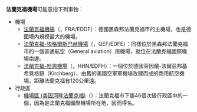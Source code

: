 '''法蘭克福機場'''可能意指下列事物：
* 機場
** [[法蘭克福機場|法蘭克福機場]]（{{lang|de|Flughafen Frankfurt am Main}}，FRA/EDDF）：德國黑森邦法蘭克福市的主機場，也是德國境內規模最大的機場。
** [[法蘭克福-埃格爾斯巴赫機場|法蘭克福-埃格爾斯巴赫機場]]（{{lang|de|Flugplatz Frankfurt-Egelsbach}}，QEF/EDFE）：同樣位於黑森邦法蘭克福市的一個普通航空（General aviation）用機場，就位在法蘭克福國際機場南邊。
** [[法蘭克福-哈恩機場|法蘭克福-哈恩機場]]（{{lang|de|Flughafen Frankfurt-Hahn}}，HHN/EDFH）：一個位於德國萊因蘭-法爾茲邦基希貝格鎮（Kirchberg）、由舊的美國空軍軍機場改建而成的商用航空機場，距離法蘭克福有120公里遠。
* 行政區
** [[機場區_(美因河畔法蘭克福)|機場區 (美因河畔法蘭克福)]]（{{lang|de|Stadtteil Flughafen}}）：法蘭克福市下屬46個次級行政區中的一個，因為是法蘭克福國際機場所在地，因而得名。

{{disambig|cat=六字消歧義}}